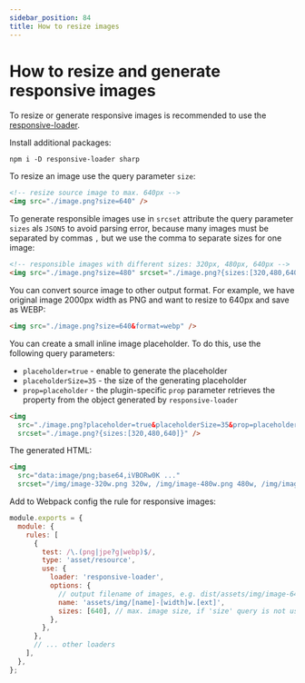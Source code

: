 ```yaml
---
sidebar_position: 84
title: How to resize images
---
```


# How to resize and generate responsive images

To resize or generate responsive images is recommended to use the [responsive-loader](https://github.com/dazuaz/responsive-loader).

Install additional packages:

```
npm i -D responsive-loader sharp
```

To resize an image use the query parameter `size`:

```html
<!-- resize source image to max. 640px -->
<img src="./image.png?size=640" />
```

To generate responsible images use in `srcset` attribute the query parameter `sizes` als `JSON5` to avoid parsing error,
because many images must be separated by commas `,` but we use the comma to separate sizes for one image:

```html
<!-- responsible images with different sizes: 320px, 480px, 640px -->
<img src="./image.png?size=480" srcset="./image.png?{sizes:[320,480,640]}" />
```

You can convert source image to other output format.
For example, we have original image 2000px width as PNG and want to resize to 640px and save as WEBP:

```html
<img src="./image.png?size=640&format=webp" />
```

You can create a small inline image placeholder. To do this, use the following query parameters:

- `placeholder=true` - enable to generate the placeholder
- `placeholderSize=35` - the size of the generating placeholder
- `prop=placeholder` - the plugin-specific `prop` parameter retrieves the property from the object generated by `responsive-loader`

```html
<img
  src="./image.png?placeholder=true&placeholderSize=35&prop=placeholder"
  srcset="./image.png?{sizes:[320,480,640]}" />
```

The generated HTML:

```html
<img
  src="data:image/png;base64,iVBORw0K ..."
  srcset="/img/image-320w.png 320w, /img/image-480w.png 480w, /img/image-640w.png 640w" />
```

Add to Webpack config the rule for responsive images:

```js
module.exports = {
  module: {
    rules: [
      {
        test: /\.(png|jpe?g|webp)$/,
        type: 'asset/resource',
        use: {
          loader: 'responsive-loader',
          options: {
            // output filename of images, e.g. dist/assets/img/image-640w.png
            name: 'assets/img/[name]-[width]w.[ext]',
            sizes: [640], // max. image size, if 'size' query is not used
          },
        },
      },
      // ... other loaders
    ],
  },
};
```
